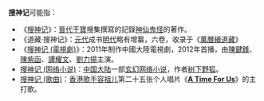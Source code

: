 '''搜神记'''可能指：
*《[[搜神记|搜神记]]》：[[晉代|晉代]][[干寶|干寶]]搜集撰寫的記錄[[神仙|神仙]][[鬼怪|鬼怪]]的著作。
*《道藏·搜神记》：[[元代|元代]]成书[[明代|明代]]略有增纂，六卷，收录于《[[道藏|萬曆續道藏]]》
*《[[搜神记_(電視劇)|搜神记 (電視劇)]]》：2011年制作中國大陸電視劇，2012年首播，由[[陳鍵鋒|陳鍵鋒]]、[[陳紫函|陳紫函]]、[[譚耀文|譚耀文]]、[[劉力揚|劉力揚]]主演。
*[[搜神记_(网络小说)|搜神记 (网络小说)]]：[[中国大陆|中国大陆]]一部[[玄幻小說|玄幻]][[网络小说|网络小说]]，作者[[树下野狐|树下野狐]]。
*[[A_Time_For_Us|搜神记 (歌曲)]]：[[香港|香港]][[歌手|歌手]][[容祖儿|容祖儿]]第二十五张个人唱片《'''[[A_Time_For_Us|A Time For Us]]'''》的主打歌。

{{disambig|Cat=三字作品消歧义}}